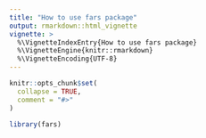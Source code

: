 ```yaml
---
title: "How to use fars package"
output: rmarkdown::html_vignette
vignette: >
  %\VignetteIndexEntry{How to use fars package}
  %\VignetteEngine{knitr::rmarkdown}
  %\VignetteEncoding{UTF-8}
---
```


```r
knitr::opts_chunk$set(
  collapse = TRUE,
  comment = "#>"
)
```

```r
library(fars)
```
